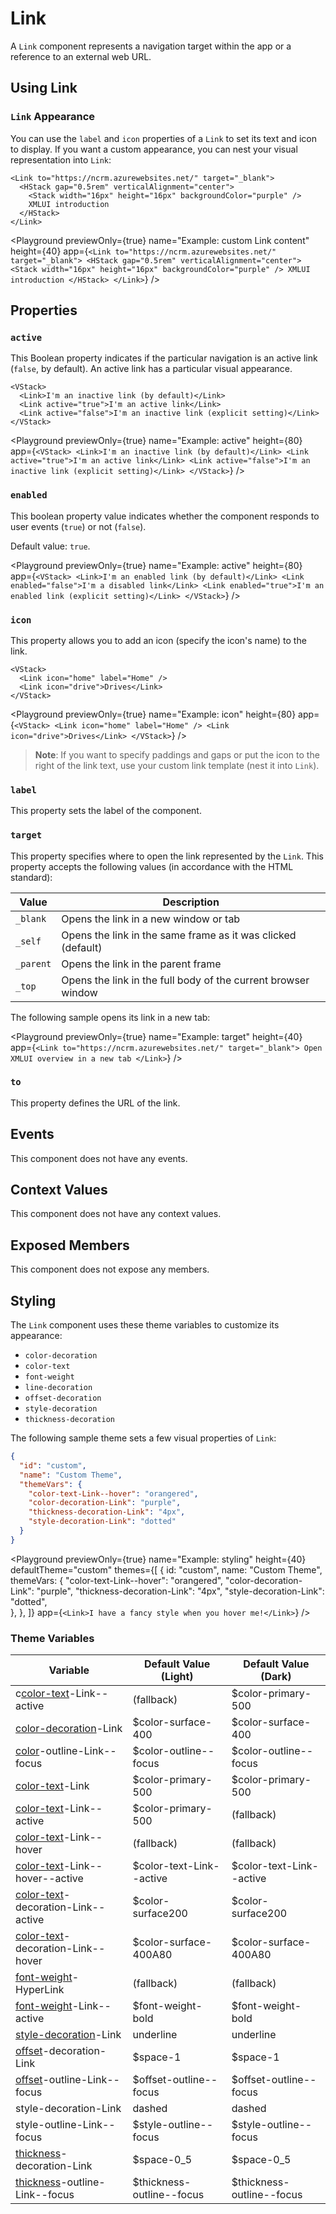 
# Link

A `Link` component represents a navigation target within the app or a reference to an external web URL.

## Using Link

### `Link` Appearance

You can use the `label` and `icon` properties of a `Link` to set its text and icon to display. If you want a custom appearance, you can nest your visual representation into `Link`:

```ueml copy {6-14}
<Link to="https://ncrm.azurewebsites.net/" target="_blank">
  <HStack gap="0.5rem" verticalAlignment="center">
    <Stack width="16px" height="16px" backgroundColor="purple" />
    XMLUI introduction
  </HStack>
</Link>
```

<Playground
  previewOnly={true}
  name="Example: custom Link content"
  height={40}
  app={`
    <Link to="https://ncrm.azurewebsites.net/" target="_blank">
      <HStack gap="0.5rem" verticalAlignment="center">
        <Stack width="16px" height="16px" backgroundColor="purple" />
        XMLUI introduction
      </HStack>
    </Link>
  `}
/>

## Properties

### `active`

This Boolean property indicates if the particular navigation is an active link (`false`, by default). An active link has a particular visual appearance.

```ueml copy
<VStack>
  <Link>I'm an inactive link (by default)</Link>
  <Link active="true">I'm an active link</Link>
  <Link active="false">I'm an inactive link (explicit setting)</Link>
</VStack>
```

<Playground
  previewOnly={true}
  name="Example: active"
  height={80}
  app={`
    <VStack>
      <Link>I'm an inactive link (by default)</Link>
      <Link active="true">I'm an active link</Link>
      <Link active="false">I'm an inactive link (explicit setting)</Link>
    </VStack>
  `}
/>

### `enabled`

This boolean property value indicates whether the component responds to user events (`true`) or not (`false`).

Default value: `true`.

<Playground
  previewOnly={true}
  name="Example: active"
  height={80}
  app={`
    <VStack>
      <Link>I'm an enabled link (by default)</Link>
      <Link enabled="false">I'm a disabled link</Link>
      <Link enabled="true">I'm an enabled link (explicit setting)</Link>
    </VStack>
  `}
/>

### `icon`

This property allows you to add an icon (specify the icon's name) to the link.

```ueml copy
<VStack>
  <Link icon="home" label="Home" />
  <Link icon="drive">Drives</Link>
</VStack>
```

<Playground
  previewOnly={true}
  name="Example: icon"
  height={80}
  app={`
    <VStack>
      <Link icon="home" label="Home" />
      <Link icon="drive">Drives</Link>
    </VStack>
  `}
/>

> **Note**: If you want to specify paddings and gaps or put the icon to the right of the link text, use your custom link template (nest it into `Link`).

### `label`

This property sets the label of the component.

### `target`

This property specifies where to open the link represented by the `Link`. This property accepts the following values (in accordance with the HTML standard):

| Value     | Description                                                   |
| --------- | ------------------------------------------------------------- |
| `_blank`  | Opens the link in a new window or tab                         |
| `_self`   | Opens the link in the same frame as it was clicked (default)  |
| `_parent` | Opens the link in the parent frame                            |
| `_top`    | Opens the link in the full body of the current browser window |

The following sample opens its link in a new tab:

<Playground
  previewOnly={true}
  name="Example: target"
  height={40}
  app={`
    <Link to="https://ncrm.azurewebsites.net/" target="_blank">
      Open XMLUI overview in a new tab
    </Link>
  `}
/>

### `to`

This property defines the URL of the link.

## Events

This component does not have any events.

## Context Values

This component does not have any context values.

## Exposed Members

This component does not expose any members.

## Styling

The `Link` component uses these theme variables to customize its appearance:

- `color-decoration`
- `color-text`
- `font-weight`
- `line-decoration`
- `offset-decoration`
- `style-decoration`
- `thickness-decoration`

The following sample theme sets a few visual properties of `Link`:

```json
{
  "id": "custom",
  "name": "Custom Theme",
  "themeVars": {
    "color-text-Link--hover": "orangered",
    "color-decoration-Link": "purple",
    "thickness-decoration-Link": "4px",
    "style-decoration-Link": "dotted"
  }
}
```

<Playground
  previewOnly={true}
  name="Example: styling"
  height={40}
  defaultTheme="custom"
  themes={[
    {
      id: "custom",
      name: "Custom Theme",
      themeVars: {
        "color-text-Link--hover": "orangered",
        "color-decoration-Link": "purple",
        "thickness-decoration-Link": "4px",
        "style-decoration-Link": "dotted",  
      },
    },
  ]}
  app={`
    <Link>I have a fancy style when you hover me!</Link>
  `}
/>

### Theme Variables

| Variable | Default Value (Light) | Default Value (Dark) |
| --- | --- | --- |
| c[color-text](../styles-and-themes/common-units/#color-values)-Link--active | (fallback) | $color-primary-500 |
| [color-decoration](../styles-and-themes/common-units/#color-values)-Link | $color-surface-400 | $color-surface-400 |
| [color](../styles-and-themes/common-units/#color-values)-outline-Link--focus | $color-outline--focus | $color-outline--focus |
| [color-text](../styles-and-themes/common-units/#color-values)-Link | $color-primary-500 | $color-primary-500 |
| [color-text](../styles-and-themes/common-units/#color-values)-Link--active | $color-primary-500 | (fallback) |
| [color-text](../styles-and-themes/common-units/#color-values)-Link--hover | (fallback) | (fallback) |
| [color-text](../styles-and-themes/common-units/#color-values)-Link--hover--active | $color-text-Link--active | $color-text-Link--active |
| [color-text](../styles-and-themes/common-units/#color-values)-decoration-Link--active | $color-surface200 | $color-surface200 |
| [color-text](../styles-and-themes/common-units/#color-values)-decoration-Link--hover | $color-surface-400A80 | $color-surface-400A80 |
| [font-weight](../styles-and-themes/common-units/#font-weight-values)-HyperLink | (fallback) | (fallback) |
| [font-weight](../styles-and-themes/common-units/#font-weight-values)-Link--active | $font-weight-bold | $font-weight-bold |
| [style-decoration](../styles-and-themes/common-units/#text-decoration-values)-Link | underline | underline |
| [offset](../styles-and-themes/common-units/#size-values)-decoration-Link | $space-1 | $space-1 |
| [offset](../styles-and-themes/common-units/#size-values)-outline-Link--focus | $offset-outline--focus | $offset-outline--focus |
| style-decoration-Link | dashed | dashed |
| style-outline-Link--focus | $style-outline--focus | $style-outline--focus |
| [thickness](../styles-and-themes/common-units/#size-values)-decoration-Link | $space-0_5 | $space-0_5 |
| [thickness](../styles-and-themes/common-units/#size-values)-outline-Link--focus | $thickness-outline--focus | $thickness-outline--focus |

